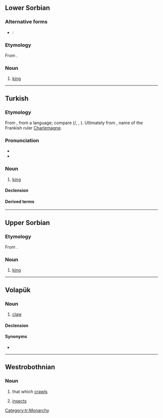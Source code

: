 {{also|Kral|král|Král|kráľ|Kráľ}}
==Lower Sorbian==

===Alternative forms===
* {{qualifier|obsolete}}: {{l|dsb|krol}}

===Etymology===
From {{inh|dsb|sla-pro|*korljь}}.

===Noun===
{{head|dsb|noun|g=m}}

# [[king]]

----

==Turkish==

===Etymology===
From {{inh|tr|ota|قرال|tr=kral}}, from a {{der|tr|zls}} language; compare {{der|tr|sla-pro|*korljь||king}} ({{cog|sh|krȃlj}}/{{m|sh|кра̑љ}}, {{cog|bg|крал}}, {{cog|sl|králj}}). Ultimately from {{der|tr|goh|Karl}}, name of the Frankish ruler [[Charlemagne]].

===Pronunciation===
* {{IPA|[kɯɾɑɫ]|lang=tr}}
* {{hyphenation|kral|lang=tr}}

===Noun===
{{tr-noun|ı|lar}}

# [[king]] {{gloss|head of a country}}

====Declension====
{{tr-infl-noun-c|a|poss=1}}

====Derived terms====
{{der3|kraliçe|krallık|kraliyet|lang=tr}}

[[Category:tr:Monarchy]]

----

==Upper Sorbian==

===Etymology===
From {{inh|hsb|sla-pro|*korljь}}.

===Noun===
{{head|hsb|noun|g=m}}

# [[king]]

----

==Volapük==

===Noun===
{{vo-noun}}

# [[claw]]

====Declension====
{{vo-decl-noun}}

====Synonyms====
* {{l|vo|kluv}}

----

==Westrobothnian==

===Noun===
{{head|gmq-bot|noun|g=n|definite|kralä}}

# {{lb|gmq-bot|collective}} that which [[crawls]]
# {{lb|gmq-bot|collective}} [[insects]]